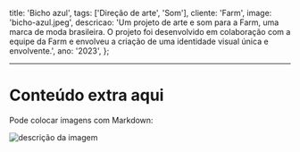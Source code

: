   title: 'Bicho azul',
  tags: ['Direção de arte', 'Som'],
  cliente: 'Farm',
  image: 'bicho-azul.jpeg',
  descricao: 'Um projeto de arte e som para a Farm, uma marca de moda brasileira. O projeto foi desenvolvido em colaboração com a equipe da Farm e envolveu a criação de uma identidade visual única e envolvente.',
  ano: '2023',
};

---

# Conteúdo extra aqui

Pode colocar imagens com Markdown:

![descrição da imagem](https://i.imgur.com/F2YAlUi.jpeg)
